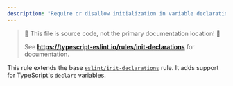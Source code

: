 ```yaml
---
description: "Require or disallow initialization in variable declarations."
---
```



> 🛑 This file is source code, not the primary documentation location! 🛑
>
> See **https://typescript-eslint.io/rules/init-declarations** for documentation.

This rule extends the base [`eslint/init-declarations`](https://eslint.org/docs/rules/init-declarations) rule.
It adds support for TypeScript's `declare` variables.

